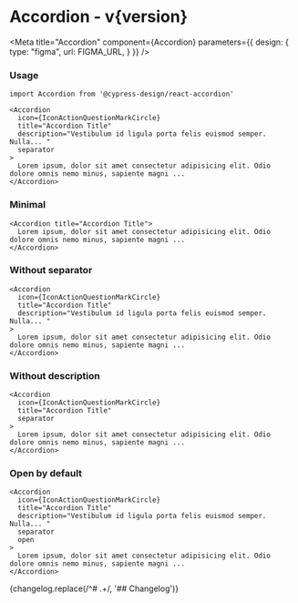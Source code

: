 

<h1>Accordion<span className="text-lg font-normal"> - v{version}</span></h1>

<Meta title="Accordion" component={Accordion} parameters={{
    design: {
      type: "figma",
      url: FIGMA_URL,
    }
  }} />

### Usage

```tsx
import Accordion from '@cypress-design/react-accordion'
```

<Canvas withSource="none">
  <Story name="Accordion">
    <AccordionStory />
  </Story>
</Canvas>

```tsx
<Accordion 
  icon={IconActionQuestionMarkCircle}
  title="Accordion Title" 
  description="Vestibulum id ligula porta felis euismod semper. Nulla... " 
  separator
>
  Lorem ipsum, dolor sit amet consectetur adipisicing elit. Odio dolore omnis nemo minus, sapiente magni ...
</Accordion>
```

### Minimal

<Canvas withSource="none">
  <Story name="Minimal">
    <AccordionStory description={null} icon={null} />
  </Story>
</Canvas>


```tsx
<Accordion title="Accordion Title">
  Lorem ipsum, dolor sit amet consectetur adipisicing elit. Odio dolore omnis nemo minus, sapiente magni ...
</Accordion>
```

### Without separator

<Canvas withSource="none">
  <Story name="No Separator">
    <AccordionStory separator={false} />
  </Story>
</Canvas>

```tsx
<Accordion
  icon={IconActionQuestionMarkCircle}
  title="Accordion Title" 
  description="Vestibulum id ligula porta felis euismod semper. Nulla... " 
>
  Lorem ipsum, dolor sit amet consectetur adipisicing elit. Odio dolore omnis nemo minus, sapiente magni ...
</Accordion>
```

### Without description

<Canvas withSource="none">
  <Story name="No Description">
    <AccordionStory description={null} />
  </Story>
</Canvas>

```tsx
<Accordion
  icon={IconActionQuestionMarkCircle}
  title="Accordion Title"
  separator
>
  Lorem ipsum, dolor sit amet consectetur adipisicing elit. Odio dolore omnis nemo minus, sapiente magni ...
</Accordion>
```

### Open by default

<Canvas withSource="none">
  <Story name="Open">
    <AccordionStory open />
  </Story>
</Canvas>

```tsx
<Accordion 
  icon={IconActionQuestionMarkCircle}
  title="Accordion Title" 
  description="Vestibulum id ligula porta felis euismod semper. Nulla... " 
  separator
  open
>
  Lorem ipsum, dolor sit amet consectetur adipisicing elit. Odio dolore omnis nemo minus, sapiente magni ...
</Accordion>
```

<ArgsTable />

<Description>
  {changelog.replace(/^# .+/, '## Changelog')}
</Description>

